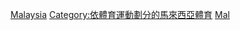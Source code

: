 {{Commons cat|Motorsports in Malaysia}}

[[Category:各國動力運動|Malaysia]]
[[Category:依體育運動劃分的馬來西亞體育|Category:依體育運動劃分的馬來西亞體育]]
[[Category:亞洲動力運動|Mal]]
